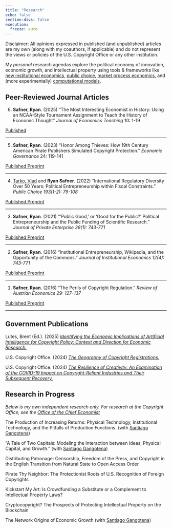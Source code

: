 ```yaml
---
title: "Research"
echo: false
section-divs: false
execution:
  freeze: auto
---
```


Disclaimer: All opinions expressed in published (and unpublished) articles are my own (along with my coauthors, if applicable) and do not represent the views or policies of the U.S. Copyright Office or any other institution. 

My *personal* research agendas explore the political economy of innovation, economic growth, and intellectual property using tools & frameworks like [new institutional economics](https://en.wikipedia.org/wiki/New_institutional_economics), [public choice](https://en.wikipedia.org/wiki/Public_choice), [market process economics](http://www.econlib.org/library/Enc/AustrianSchoolofEconomics.html), and (more experimentally) [computational models](https://en.wikipedia.org/wiki/Agent-based_model).

## Peer-Reviewed Journal Articles

6. **Safner, Ryan**. (2025) "The Most Interesting Economist in History: Using an NCAA-Style Tournament Assignment to Teach the History of Economic Thought" *Journal of Economics Teaching* 10: 1-19

<p style="text-align:left"><a target="_blank" href="http://downloads.journalofeconomicsteaching.org/2024/2024-19.pdf"><span class="btn btn-outline-dark btn-sm"><i class="fas fa-external-link-square-alt"></i> Published </a></span> </p>

---

5. **Safner, Ryan**. (2023) "Honor Among Thieves: How 19th Century American Pirate Publishers Simulated Copyright Protection." *Economic Governance* 24: 119-141

<p style="text-align:left"><a target="_blank" href="https://link.springer.com/epdf/10.1007/s10101-023-00289-2?sharing_token=YB0-ABEvC_1o05V4UWFd8_e4RwlQNchNByi7wbcMAY7YvsnIiykwCQ5vVJulNSIvW05T2YVZFk-Ef_1JbkN9Jt7LLTcBnZ9GkogkMkYK6w6djwteWDFjYjjBSqeALIOuBKKqjCXz88lyJ_1ezEnLwFbUGNe2jB8hXoMH98V29AY%3D"><span class="btn btn-outline-dark btn-sm"><i class="fas fa-external-link-square-alt"></i> Published </a></span> <a target="_blank" href="https://papers.ssrn.com/sol3/papers.cfm?abstract_id=3775330"><span class="btn btn-outline-dark btn-sm"><i class="fas fa-file-pdf"></i> Preprint</a></span></p>

---

4. [Tarko, Vlad](https://vladtarko.com/) and **Ryan Safner**. (2022) "International Regulatory Diversity Over 50 Years: Political Entrepreneurship within Fiscal Constraints." *Public Choice 193(1-2): 79-108*

<p style="text-align:left"><a target="_blank" href="https://link.springer.com/article/10.1007/s11127-022-01011-2"><span class="btn btn-outline-dark btn-sm"><i class="fas fa-external-link-square-alt"></i> Published </a></span> <a target="_blank" href="https://link.springer.com/epdf/10.1007/s11127-022-01011-2?sharing_token=0PMazGn6dpbw8WWmSOLsYPe4RwlQNchNByi7wbcMAY6sM4iEqIYI0dMv-E9PvzDaltt8-HxXVpJtBBw8N3WxXoQuXY6rFWHLNbeEmS-MZlq11VW8XneB__PPi3kRJ_nLR07J2ZIZcwmQkHNQ9JN-0-v3DX27mJDdJ8pw8OE_P-U%3D"><span class="btn btn-outline-dark btn-sm"><i class="fas fa-file-pdf"></i> Preprint</a></span></p>

---

3. **Safner, Ryan**. (2021) "'Public Good,' or 'Good for the Public?' Political Entrepreneurship and the Public Funding of Scientific Research." *Journal of Private Enterprise 36(1): 743-771*

<p style="text-align:left"><a target="_blank" href="http://journal.apee.org/index.php/2021_Journal_of_Private_Enterprise_Vol_36_No_1_Spring_parte2"><span class="btn btn-outline-dark btn-sm"><i class="fas fa-external-link-square-alt"></i> Published </a></span> <a target="_blank" href="https://papers.ssrn.com/sol3/papers.cfm?abstract_id=2488655"><span class="btn btn-outline-dark btn-sm"><i class="fas fa-file-pdf"></i> Preprint</a></span></p>

---

2. **Safner, Ryan**. (2016) "Institutional Entrepreneurship, Wikipedia, and the Opportunity of the Commons." *Journal of Institutional Economics 12(4): 743-771*

<p style="text-align:left"><a target="_blank" href="https://doi.org/https://doi.org/10.1017/S1744137416000096"><span class="btn btn-outline-dark btn-sm"><i class="fas fa-external-link-square-alt"></i> Published </a></span> <a target="_blank" href="http://papers.ssrn.com/abstract=2396874"><span class="btn btn-outline-dark btn-sm"><i class="fas fa-file-pdf"></i> Preprint</a></span></p>

---

1. **Safner, Ryan**. (2016) "The Perils of Copyright Regulation." *Review of Austrian Economics 29: 127-137*

<p style="text-align:left"><a target="_blank" href="https://doi.org/https://doi.org/10.1007/s11138-014-0293-5"><span class="btn btn-outline-dark btn-sm"><i class="fas fa-external-link-square-alt"></i> Published </a></span> <a target="_blank" href="http://papers.ssrn.com/abstract=2396874"><span class="btn btn-outline-dark btn-sm"><i class="fas fa-file-pdf"></i> Preprint</a></span></p>

---

## Government Publications

Lutes, Brent (Ed.). (2025) [*Identifying the Economic Implications of Artificial Intelligence for Copyright Policy: Context and Direction for Economic Research.*](https://www.copyright.gov/economic-research/economic-implications-of-ai/)

U.S. Copyright Office. (2024) [*The Geography of Copyright Registrations.*](https://copyright.gov/economic-research/geography/)

U.S. Copyright Office. (2024) [*The Resilience of Creativity: An Examination of the COVID-19 Impact on Copyright-Reliant Industries and Their Subsequent Recovery.*](https://copyright.gov/economic-research/resilience-of-creativity/)

<!--## Book Chapters

Lutes, Brent, Palmedo, Michael, & **Ryan Safner.** (2025/forthcoming). "The State of Inclusion and Diversity in Copyright" in *Inclusive Innovation in the Age of AI and Big Data.* Oxford University Press. [Under contract]
-->

## Research in Progress

*Below is my own independent research only. For research at the Copyright Office, see the [Office of the Chief Economist](https://copyright.gov/economic-research)*

The Production of Increasing Returns: Physical Technology, Institutional Technology, and the Pitfalls of Production Functions. (with [Santiago Gangotena](https://www.usfq.edu.ec/es/perfiles/santiago-jose-gangotena-ruiz))

"A Tale of Two Capitals: Modeling the Interaction between Ideas, Physical Capital, and Growth." (with [Santiago Gangotena](https://www.usfq.edu.ec/es/perfiles/santiago-jose-gangotena-ruiz))

Distributing Patronage: Censorship, Freedom of the Press, and Copyright in the English Transition from Natural State to Open Access Order

Pirate Thy Neighbor: The Protectionist Roots of U.S. Recognition of Foreign Copyrights

Kickstart My Art: Is Crowdfunding a Substitute or a Complement to Intellectual Property Laws?

Cryptocopyright? The Prospects of Protecting Intellectual Property on the Blockchain

The Network Origins of Economic Growth (with [Santiago Gangotena](https://www.usfq.edu.ec/es/perfiles/santiago-jose-gangotena-ruiz))